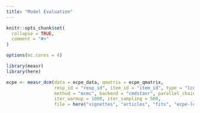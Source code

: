 ```yaml
---
title: "Model Evaluation"
---
```


```r
knitr::opts_chunk$set(
  collapse = TRUE,
  comment = "#>"
)

options(mc.cores = 4)
```

```r
library(measr)
library(here)
```

```r
ecpe <- measr_dcm(data = ecpe_data, qmatrix = ecpe_qmatrix,
                  resp_id = "resp_id", item_id = "item_id", type = "lcdm",
                  method = "mcmc", backend = "cmdstanr", parallel_chains = 4,
                  iter_warmup = 1000, iter_sampling = 500,
                  file = here("vignettes", "articles", "fits", "ecpe-lcdm"))
```
